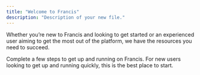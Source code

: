 ```yaml
---
title: "Welcome to Francis"
description: "Description of your new file."
---
```


Whether you’re new to Francis and looking to get started or an experienced user aiming to get the most out of the platform, we have the resources you need to succeed.

<Card title="Onboarding Guide (<10 min)" icon="forward" iconType="regular" color="EEEEEE" href="documentation/onboarding-guide.mdx">
  Complete a few steps to get up and running on Francis. For new users looking to get up and running quickly, this is the best place to start.
</Card>